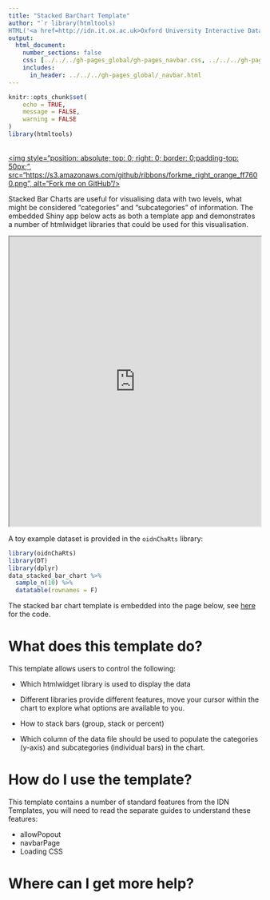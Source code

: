 ```yaml
---
title: "Stacked BarChart Template"
author: "`r library(htmltools)
HTML('<a href=http://idn.it.ox.ac.uk>Oxford University Interactive Data Network</a>')`"
output: 
  html_document:
    number_sections: false
    css: [../../../gh-pages_global/gh-pages_navbar.css, ../../../gh-pages_global/custom-width.css]
    includes:
      in_header: ../../../gh-pages_global/_navbar.html
---
```

```r
knitr::opts_chunk$set(
	echo = TRUE,
	message = FALSE,
	warning = FALSE
)
library(htmltools)
```

<a href="https://github.com/martinjhnhadley/OxfordIDN_Shiny-App-Templates" target="blank">  
<img style="position: absolute; top: 0; right: 0; border: 0;padding-top: 50px;",
             src="https://s3.amazonaws.com/github/ribbons/forkme_right_orange_ff7600.png",
             alt="Fork me on GitHub"/>
</a>

Stacked Bar Charts are useful for visualising data with two levels, what might be considered "categories" and "subcategories" of information. The embedded Shiny app below acts as both a template app and demonstrates a number of htmlwidget libraries that could be used for this visualisation.

<iframe src="http://trainingidn.shinyapps.io/htmlwidget_template_stacked_bar_chart?allowPopout=true" width="100%" height="580px"></iframe>


A toy example dataset is provided in the `oidnChaRts` library:




```r
library(oidnChaRts)
library(DT)
library(dplyr)
data_stacked_bar_chart %>%
  sample_n(10) %>%
  datatable(rownames = F)
```

The stacked bar chart template is embedded into the page below, see <a href="https://github.com/martinjhnhadley/OxfordIDN_Shiny-App-Templates/tree/gh-pages/templates/charts/shiny_stacked-bar-chart" target="_blank">here</a> for the code.
 

# What does this template do?

This template allows users to control the following:

- Which htmlwidget library is used to display the data

- Different libraries provide different features, move your cursor within the chart to explore what options are available to you.

- How to stack bars (group, stack or percent)

- Which column of the data file should be used to populate the categories (y-axis) and subcategories (individual bars) in the chart.

# How do I use the template?

This template contains a number of standard features from the IDN Templates, you will need to read the separate guides to understand these features:

- allowPopout
- navbarPage
- Loading CSS





# Where can I get more help?










